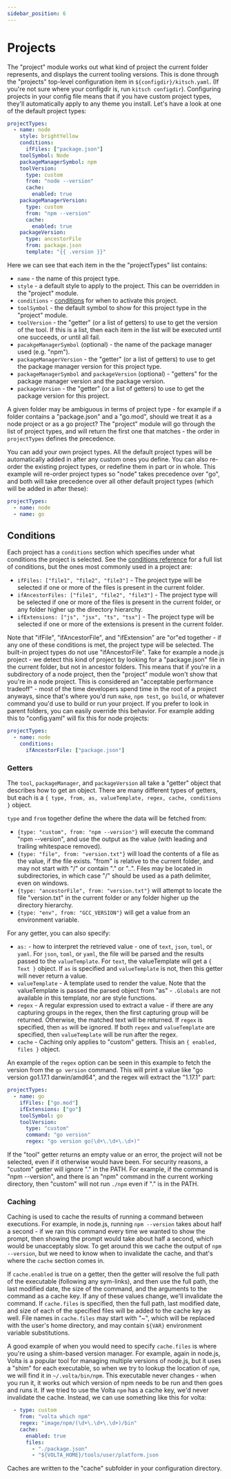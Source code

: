 ```yaml
---
sidebar_position: 6
---
```


# Projects

The "project" module works out what kind of project the current folder represents, and displays the current tooling versions. This is done through the "projects" top-level configuration item in `${configdir}/kitsch.yaml`. (If you're not sure where your configdir is, run `kitsch configdir`). Configuring projects in your config file means that if you have custom project types, they'll automatically apply to any theme you install. Let's have a look at one of the default project types:

```yaml
projectTypes:
  - name: node
    style: brightYellow
    conditions:
      ifFiles: ["package.json"]
    toolSymbol: Node
    packageManagerSymbol: npm
    toolVersion:
      type: custom
      from: "node --version"
      cache:
        enabled: true
    packageManagerVersion:
      type: custom
      from: "npm --version"
      cache:
        enabled: true
    packageVersion:
      type: ancestorFile
      from: package.json
      template: "{{ .version }}"
```

Here we can see that each item in the the "projectTypes" list contains:

- `name` - the name of this project type.
- `style` - a default style to apply to the project. This can be overridden in the "project" module.
- `conditions` - [conditions](./reference/conditions.mdx) for when to activate this project.
- `toolSymbol` - the default symbol to show for this project type in the "project" module.
- `toolVersion` - the "getter" (or a list of getters) to use to get the version of the tool. If this is a list, then each item in the list will be executed until one succeeds, or until all fail.
- `pacakgeManagerSymbol` (optional) - the name of the package manager used (e.g. "npm").
- `packageManagerVersion` - the "getter" (or a list of getters) to use to get the package manager version for this project type.
- `packageManagerSymbol` and `packageVersion` (optional) - "getters" for the package manager version and the package version.
- `packageVersion` - the "getter" (or a list of getters) to use to get the package version for this project.

A given folder may be ambiguous in terms of project type - for example if a folder contains a "package.json" and a "go.mod", should we treat it as a node project or as a go project? The "project" module will go through the list of project types, and will return the first one that matches - the order in `projectTypes` defines the precedence.

You can add your own project types. All the default project types will be automatically added in after any custom ones you define. You can also re-order the existing project types, or redefine them in part or in whole. This example will re-order project types so "node" takes precedence over "go", and both will take precedence over all other default project types (which will be added in after these):

```yaml
projectTypes:
  - name: node
  - name: go
```

## Conditions

Each project has a `conditions` section which specifies under what conditions the project is selected. See the [conditions reference](./reference/conditions.mdx) for a full list of conditions, but the ones most commonly used in a project are:

- `ifFiles: ["file1", "file2", "file3"]` - The project type will be selected if one or more of the files is present in the current folder.
- `ifAncestorFiles: ["file1", "file2", "file3"]` - The project type will be selected if one or more of the files is present in the current folder, or any folder higher up the directory hierarchy.
- `ifExtensions: ["js", "jsx", "ts", "tsx"]` - The project type will be selected if one or more of the extensions is present in the current folder.

Note that "ifFile", "ifAncestorFile", and "ifExtension" are "or"ed together - if any one of these conditions is met, the project type will be selected. The built-in project types do not use "ifAncestorFile". Take for example a node.js project - we detect this kind of project by looking for a "package.json" file in the current folder, but not in ancestor folders. This means that if you're in a subdirectory of a node project, then the "project" module won't show that you're in a node project. This is considered an "acceptable performance tradeoff" - most of the time developers spend time in the root of a project anyways, since that's where you'd run `make`, `npm test`, `go build`, or whatever command you'd use to build or run your project. If you prefer to look in parent folders, you can easily override this behavior. For example adding this to "config.yaml" will fix this for node projects:

```yaml
projectTypes:
  - name: node
    conditions:
      ifAncestorFile: ["package.json"]
```

### Getters

The `tool`, `packageManager`, and `packageVersion` all take a "getter" object that describes how to get an object. There are many different types of getters, but each is a `{ type, from, as, valueTemplate, regex, cache, conditions }` object.

`type` and `from` together define the where the data will be fetched from:

- `{type: "custom", from: "npm --version"}` will execute the command "npm --version", and use the output as the value (with leading and trailing whitespace removed).
- `{type: "file", from: "version.txt"}` will load the contents of a file as the value, if the file exists. "from" is relative to the current folder, and may not start with "/" or contain "." or "..". Files may be located in subdirectories, in which case "/" should be used as a path delimiter, even on windows.
- `{type: "ancestorFile", from: "version.txt"}` will attempt to locate the file "version.txt" in the current folder or any folder higher up the directory hierarchy.
- `{type: "env", from: "GCC_VERSION"}` will get a value from an environment variable.

For any getter, you can also specify:

- `as:` - how to interpret the retrieved value - one of `text`, `json`, `toml`, or `yaml`. For `json`, `toml`, or `yaml`, the file will be parsed and the results passed to the `valueTemplate`. For `text`, the valueTemplate will get a `{ Text }` object. If `as` is specified and `valueTemplate` is not, then this getter will never return a value.
- `valueTemplate` - A template used to render the value. Note that the valueTemplate is passed the parsed object from "as" - `.Globals` are not available in this template, nor are style functions.
- `regex` - A regular expression used to extract a value - if there are any capturing groups in the regex, then the first capturing group will be returned. Otherwise, the matched text will be returned. If `regex` is specified, then `as` will be ignored. If both `regex` and `valueTemplate` are specified, then `valueTemplate` will be run after the regex.
- `cache` - Caching only applies to "custom" getters. Thisis an `{ enabled, files }` object.

An example of the `regex` option can be seen in this example to fetch the version from the `go version` command. This will print a value like "go version go1.17.1 darwin/amd64", and the regex will extract the "1.17.1" part:

```yaml
projectTypes:
  - name: go
    ifFiles: ["go.mod"]
    ifExtensions: ["go"]
    toolSymbol: go
    toolVersion:
      type: "custom"
      command: "go version"
      regex: "go version go(\d+\.\d+\.\d+)"
```

If the "tool" getter returns an empty value or an error, the project will not be selected, even if it otherwise would have been. For security reasons, a "custom" getter will ignore "." in the PATH. For example, if the command is "npm --version", and there is an "npm" command in the current working directory, then "custom" will not run `./npm` even if "." is in the PATH.

### Caching

Caching is used to cache the results of running a command between executions. For example, in node.js, running `npm --version` takes about half a second - if we ran this command every time we wanted to show the prompt, then showing the prompt would take about half a second, which would be unacceptably slow. To get around this we cache the output of `npm --version`, but we need to know when to invalidate the cache, and that's where the `cache` section comes in.

If `cache.enabled` is true on a getter, then the getter will resolve the full path of the executable (following any sym-links), and then use the full path, the last modified date, the size of the command, and the arguments to the command as a cache key. If any of these values change, we'll invalidate the command. If `cache.files` is specified, then the full path, last modified date, and size of each of the specified files will be added to the cache key as well. File names in `cache.files` may start with "~", which will be replaced with the user's home directory, and may contain `${VAR}` environment variable substitutions.

A good example of when you would need to specify `cache.files` is where you're using a shim-based version manager. For example, again in node.js, Volta is a popular tool for managing multiple versions of node.js, but it uses a "shim" for each executable, so when we try to lookup the location of `npm`, we will find it in `~/.volta/bin/npm`. This executable never changes - when you run it, it works out which version of npm needs to be run and then goes and runs it. If we tried to use the Volta `npm` has a cache key, we'd never invalidate the cache. Instead, we can use something like this for volta:

```yaml
  - type: custom
    from: "volta which npm"
    regex: "image/npm/(\d+\.\d+\.\d+)/bin"
    cache:
      enabled: true
      files:
        - "./package.json"
        - "${VOLTA_HOME}/tools/user/platform.json
```

Caches are written to the "cache" subfolder in your configuration directory.
